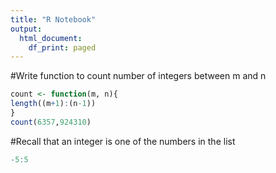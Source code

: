 ```yaml
---
title: "R Notebook"
output:
  html_document:
    df_print: paged
---
```


#Write function to count number of integers between m and n
```r
count <- function(m, n){
length((m+1):(n-1))
}
count(6357,924310)
```

#Recall that an integer is one of the numbers in the list
```r
-5:5
``` 